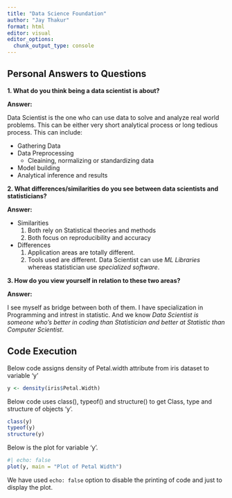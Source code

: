 ```yaml
---
title: "Data Science Foundation"
author: "Jay Thakur"
format: html
editor: visual
editor_options: 
  chunk_output_type: console
---
```


## Personal Answers to Questions

**1. What do you think being a data scientist is about?**

**Answer:**

Data Scientist is the one who can use data to solve and analyze real world problems. This can be either very short analytical process or long tedious process. This can include:

-   Gathering Data
-   Data Preprocessing
    -   Cleaining, normalizing or standardizing data
-   Model building
-   Analytical inference and results

**2. What differences/similarities do you see between data scientists and statisticians?**

**Answer:**

-   Similarities
    1.  Both rely on Statistical theories and methods
    2.  Both focus on reproducibility and accuracy
-   Differences
    1.  Application areas are totally different.
    2.  Tools used are different. Data Scientist can use *ML Libraries* whereas statistician use *specialized software*.

**3. How do you view yourself in relation to these two areas?**

**Answer:**

I see myself as bridge between both of them. I have specialization in Programming and intrest in statistic. And we know *Data Scientist is someone who's better in coding than Statistician and better at Statistic than Computer Scientist*.

## Code Execution

Below code assigns density of Petal.width attribute from iris dataset to variable 'y'

```r
y <- density(iris$Petal.Width)
```

Below code uses class(), typeof() and structure() to get Class, type and structure of objects 'y'.

```r
class(y)
typeof(y)
structure(y)
```

Below is the plot for variable 'y'.

```r
#| echo: false
plot(y, main = "Plot of Petal Width")
```

We have used `echo: false` option to disable the printing of code and just to display the plot.
